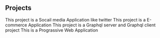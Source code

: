 ## Projects

<ProjectCard title="Socail App" link="https://sleepy-jepsen-88b8bb.netlify.app" bg="linear-gradient(to right, #D4145A 0%, #FBB03B 100%)">
This project is a Socail media Application like twitter
</ProjectCard>

<ProjectCard title="Crown Clothing" link="https://suvra-crwn-clothing.herokuapp.com/" bg="linear-gradient(to right, #a826a6 0%, #e524a5 100%)">
This project is a E-commerce Application
</ProjectCard>

<ProjectCard title="HiFi Graphql Application" link="https://festive-aryabhata-a63d90.netlify.app" bg="linear-gradient(to right, #00d318 0%, #f7f713 100%)">
This project is a Graphql server and Graphql client project
</ProjectCard>

<ProjectCard title="Prograssive Weather App" link="https://mystifying-kepler-311925.netlify.app" bg="linear-gradient(to right, #f7caf1 0%, #0cfcf4 100%)">
This is a Prograssive Web Application
</ProjectCard>
